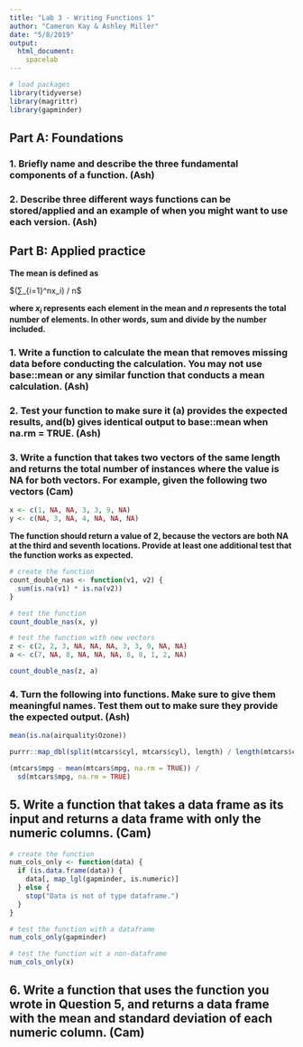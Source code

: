 ```yaml
---
title: "Lab 3 - Writing Functions 1"
author: "Cameron Kay & Ashley Miller"
date: "5/8/2019"
output: 
  html_document:
    spacelab
---
```


```r
# load packages
library(tidyverse)
library(magrittr)
library(gapminder)
```

## Part A: Foundations

### 1. Briefly name and describe the three fundamental components of a function. (Ash)

### 2. Describe three different ways functions can be stored/applied and an example of when you might want to use each version. (Ash)

## Part B: Applied practice

**The mean is defined as**

$(∑_{i=1}^nx_i) / n$

**where $x_i$ represents each element in the mean and $n$ represents the total number of elements. In other words, sum and divide by the number included.**


### 1. Write a function to calculate the mean that removes missing data before conducting the calculation. You may not use base::mean or any similar function that conducts a mean calculation. (Ash)

### 2. Test your function to make sure it (a) provides the expected results, and(b) gives identical output to base::mean when na.rm = TRUE. (Ash)

### 3. Write a function that takes two vectors of the same length and returns the total number of instances where the value is NA for both vectors. For example, given the following two vectors (Cam)

```r
x <- c(1, NA, NA, 3, 3, 9, NA)
y <- c(NA, 3, NA, 4, NA, NA, NA)
```

**The function should return a value of 2, because the vectors are both NA at the third and seventh locations. Provide at least one additional test that the function works as expected.**

```r
# create the function
count_double_nas <- function(v1, v2) {
  sum(is.na(v1) * is.na(v2))
}

# test the function
count_double_nas(x, y)

# test the function with new vectors
z <- c(2, 2, 3, NA, NA, NA, 3, 3, 9, NA, NA)
a <- c(7, NA, 8, NA, NA, NA, 8, 8, 1, 2, NA)

count_double_nas(z, a)
```

### 4. Turn the following into functions. Make sure to give them meaningful names. Test them out to make sure they provide the expected output. (Ash)

```r
mean(is.na(airquality$Ozone))

purrr::map_dbl(split(mtcars$cyl, mtcars$cyl), length) / length(mtcars$cyl)

(mtcars$mpg - mean(mtcars$mpg, na.rm = TRUE)) / 
  sd(mtcars$mpg, na.rm = TRUE) 
```

## 5. Write a function that takes a data frame as its input and returns a data frame with only the numeric columns. (Cam)

```r
# create the function
num_cols_only <- function(data) {
  if (is.data.frame(data)) {
    data[, map_lgl(gapminder, is.numeric)]
  } else {
    stop("Data is not of type dataframe.")
  }
}

# test the function with a dataframe
num_cols_only(gapminder)

# test the function wit a non-dataframe
num_cols_only(x)
```

## 6. Write a function that uses the function you wrote in Question 5, and returns a data frame with the mean and standard deviation of each numeric column. (Cam)

